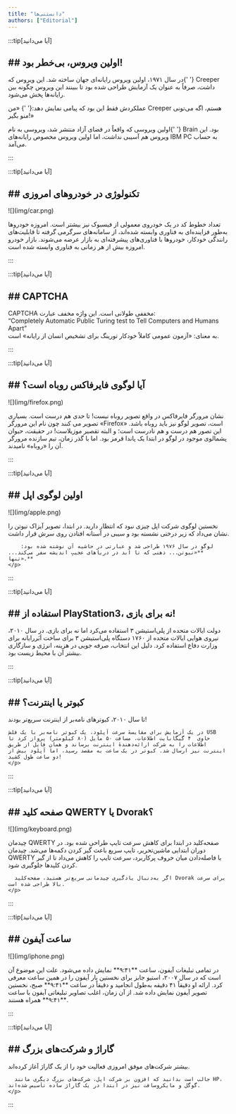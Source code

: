 ```yaml
---
title: "دانستنی‌ها"
authors: ["Editorial"]
---
```


<style>
  {`
    .my-section {
      display: flex;
      flex-direction: column;
      align-items: center;
      gap: 1em; 
    }
    .my-section img { height: 10em; width: auto; object-fit: contain; }
    @media (min-width: 768px) { /* md: */
      .my-section { flex-direction: row; gap: 2rem; align-items: center; }
      .my-section > div:first-child { flex: 1; }
      .my-section > p:last-child {flex: 3;}
      .my-section img { width: 90%; height: auto; }
    }

    .card-title {
      font-size: 1.5rem; /* text-2xl */
      line-height: 2rem;
      font-weight: 800; /* font-extrabold */
      color: #1d4ed8; /* text-blue-700 */
      margin-bottom: 1rem; /* mb-4 */
      text-align: center; /* text-center */
    }
    
    @media (min-width: 768px) { /* md: */
      .card-title {
        font-size: 1.875rem; /* md:text-3xl */
        line-height: 2.25rem;
      }
    }
  
    .paragraph-text {
      color: #4b5563; /* text-gray-700 */
      line-height: 1.625; /* leading-relaxed */
      text-align: justify; /* text-justify */
    }
  
    .highlight-semibold {
      font-weight: 600; /* font-semibold */
      color: #2563eb; /* text-blue-600 */
    }
  
    .highlight-medium {
      font-weight: 500; /* font-medium */
      color: #3b82f6; /* text-blue-500 */
    }
  
    .italic-text {
      font-style: italic;
    }
  `}
</style>

:::tip[آیا می‌دانید]
  <h2 className="card-title">
    ## اولین ویروس، بی‌خطر بود!
  </h2>
  <p className="paragraph-text">
    در سال ۱۹۷۱، اولین ویروس رایانه‌ای جهان ساخته شد. این ویروس که{' '}
    <span className="highlight-semibold">Creeper</span> داشت، صرفاً به عنوان یک آزمایش طراحی شده بود تا
    ببینند این ویروس چگونه بین رایانه‌ها پخش می‌شود.
  </p>
  <p className="paragraph-text italic-text">
    عملکردش فقط این بود که پیامی نمایش دهد:{' '}
    <span className="highlight-medium">«من Creeper هستم، اگه می‌تونی منو بگیر!»</span>
  </p>
  <p className="paragraph-text">
    اولین ویروسی که واقعاً در فضای آزاد منتشر شد، ویروسی به نام{' '}
    <span className="highlight-semibold">Brain</span> بود. این ویروس هم آسیبی نداشت، اما اولین ویروس
    مخصوص رایانه‌های IBM PC به حساب می‌آمد.
  </p>
:::

:::tip[آیا می‌دانید]
  <h2 className="card-title">
    ## تکنولوژی در خودروهای امروزی
  </h2>
  <div className="my-section">
    <div style={{textAlign: 'center'}}>![](img/car.png)</div>
    <p className="paragraph-text">
      تعداد خطوط کد در یک خودروی معمولی از فیسبوک نیز بیشتر است.
      امروزه خودروها به‌طور فزاینده‌ای به فناوری وابسته شده‌اند، از سامانه‌های
      سرگرمی گرفته تا قابلیت‌های رانندگی خودکار، خودروها با
      فناوری‌های پیشرفته‌ای به بازار عرضه
      می‌شوند.
      بازار خودرو امروزه بیش از هر زمانی به
      فناوری وابسته شده است.
    </p>
  </div>
:::

:::tip[آیا می‌دانید]
  <h2 className="card-title">
    ## CAPTCHA
  </h2>
  <p className="paragraph-text">
    CAPTCHA مخففی طولانی است.
    این واژه مخفف عبارت: <br/>
    <span className="highlight-semibold">“Completely Automatic Public Turing test to Tell Computers and Humans Apart”</span> <br/>
    به معنای: «آزمون عمومی کاملاً خودکار تورینگ برای تشخیص انسان از رایانه» است.
  </p>
:::

:::tip[آیا می‌دانید]
  <h2 className="card-title">
    ## آیا لوگوی فایرفاکس روباه است؟
  </h2>
  <div className="my-section">
    <div style={{textAlign: 'center'}}>![](img/firefox.png)</div>
    <p className="paragraph-text">
      نشان مرورگر فایرفاکس در واقع تصویر روباه نیست! تا حدی هم درست است. بسیاری تصویر می کنند چون نام این مرورگر «Firefox» است، تصویر لوگو نیز باید روباه باشد.
      این تصور هم درست و هم نادرست است؛ و البته تقصیر موزیلاست!
      در حقیقت، حیوان پشمالوی موجود در لوگو در ابتدا یک پاندا قرمز بود. اما با گذر زمان، تیم سازنده مرورگر آن را «روباه» نامیدند.
    </p>
  </div>
:::

:::tip[آیا می‌دانید]
  <h2 className="card-title">
    ## اولین لوگوی اپل
  </h2>
  <div className="my-section">
    <div style={{textAlign: 'center'}}>![](img/apple.png)</div>
    <p className="paragraph-text">
      نخستین لوگوی شرکت اپل چیزی نبود که انتظار دارید. در ابتدا، تصویر آیزاک نیوتن را نشان می‌داد که زیر درختی نشسته بود و سیبی در آستانه افتادن روی سرش قرار داشت.

        لوگو در سال ۱۹۷۶ طراحی شد و عبارتی در حاشیه آن نوشته شده بود: **«نیوتن... ذهنی که تا ابد در دریاهای عجیبِ اندیشه سفر می‌کند... تنها».**
    </p>
  </div>
:::

:::tip[آیا می‌دانید]
  <h2 className="card-title">
    ## استفاده از PlayStation3، نه برای بازی!
  </h2>
  <div className="my-section">
    <p className="paragraph-text">
      دولت ایالات متحده از پلی‌استیشن ۳ استفاده می‌کرد اما نه برای بازی. در سال ۲۰۱۰، نیروی هوایی ایالات متحده از ۱۷۶۰ دستگاه پلی‌استیشن ۳ برای ساخت اَبَررایانه برای وزارت دفاع استفاده کرد. دلیل این انتخاب، صرفه جویی در هزینه، انرژی و سازگاری بیشتر آن با محیط زیست بود.
    </p>
  </div>
:::

:::tip[آیا می‌دانید]
  <h2 className="card-title">
    ## کبوتر یا اینترنت؟
  </h2>
  <div className="my-section">
    <p className="paragraph-text">
    تا سال ۲۰۱۰، کبوترهای نامه‌بر از اینترنت سریع‌تر بودند!

    در یک آزمایش برای مقایسهٔ سرعت آپلود، یک کبوتر نامه‌بر با یک فلش USB حاوی  ۴ گیگابایت اطلاعات، مسافت ۵۰ مایل (۸۰ کیلومتر) پرواز کرد تا اطلاعات را به شرکت ارائه‌دهندهٔ اینترنت برساند و همان فایل از طریق اینترنت نیز ارسال شد. کبوتر در یک ساعت به مقصد رسید، اما آپلود بیش از دو ساعت طول کشید!
    </p>
  </div>
:::

:::tip[آیا می‌دانید]
  <h2 className="card-title">
    ## صفحه کلید QWERTY یا Dvorak؟
  </h2>
  <div className="my-section">
    <div style={{textAlign: 'center'}}>![](img/keyboard.png)</div>
    <p className="paragraph-text">
      چیدمان QWERTY صفحه‌کلید در ابتدا برای کاهش سرعت تایپ طراحی شده بود. در دوران ابتدایی ماشین‌تحریر، تایپ سریع باعث گیر کردن دکمه‌ها می‌شد. چیدمان QWERTY با فاصله‌دادن میان حروف پرکاربرد، سرعت تایپ را کاهش می‌داد تا از گیر کردن کلیدها جلوگیری شود.
      
      اگر به‌دنبال یادگیری چیدمانی سریع‌تر هستید، صفحه‌کلید Dvorak برای سرعت بالا طراحی شده است.
    </p>
  </div>
:::

:::tip[آیا می‌دانید]
  <h2 className="card-title">
    ## ساعت آیفون
  </h2>
  <div className="my-section">
    <div style={{textAlign: 'center'}}>![](img/iphone.png)</div>
    <p className="paragraph-text">
      در تمامی تبلیغات آیفون، ساعت **۹:۴۱** نمایش داده می‌شود. علت این موضوع آن است که در سال ۲۰۰۷، استیو جابز برای نخستین بار آیفون را در همین ساعت معرفی کرد. ارائه او دقیقاً ۴۱ دقیقه به‌طول انجامید و دقیقاً در ساعت **۹:۴۱** صبح، نخستین تصویر آیفون نمایش داده شد. از آن زمان، اغلب تصاویر تبلیغاتی آیفون با ساعت **۹:۴۱** همراه هستند.
    </p>
  </div>
:::

:::tip[آیا می‌دانید]
  <h2 className="card-title">
    ## گاراژ و شرکت‌های بزرگ
  </h2>
  <div className="my-section">
    <p className="paragraph-text">
      بیشتر شرکت‌های موفق امروزی فعالیت خود را از یک گاراژ آغاز کرده‌اند.
      
      جالب است بدانید که افزون بر شرکت اپل، شرکت‌های بزرگ دیگری مانند HP، گوگل و مایکروسافت نیز در ابتدا در یک گاراژ ساده تأسیس شده‌اند.
    </p>
  </div>
:::
